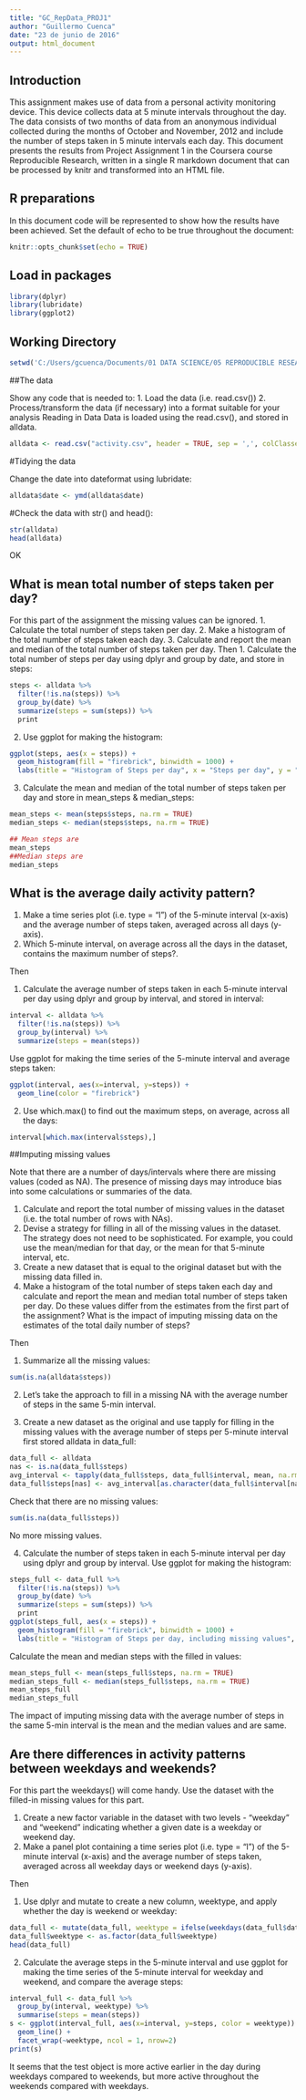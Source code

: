 ```yaml
---
title: "GC_RepData_PROJ1"
author: "Guillermo Cuenca"
date: "23 de junio de 2016"
output: html_document
---
```


## Introduction
This assignment makes use of data from a personal activity monitoring device. This device collects data at 5 minute intervals throughout the day. The data consists of two months of data from an anonymous individual collected during the months of October and November, 2012 and include the number of steps taken in 5 minute intervals each day.
This document presents the results from Project Assignment 1 in the Coursera course Reproducible Research, written in a single R markdown document that can be processed by knitr and transformed into an HTML file.

## R preparations
In this document code will be represented to show how the results have been achieved. Set the default of echo to be true throughout the document:

```r
knitr::opts_chunk$set(echo = TRUE)
```

## Load in packages

```r
library(dplyr)
library(lubridate)
library(ggplot2)
```

## Working Directory

```r
setwd('C:/Users/gcuenca/Documents/01 DATA SCIENCE/05 REPRODUCIBLE RESEARCH/WEEK 2/PROJECT WEEK 2')
```

##The data

Show any code that is needed to:
1. Load the data (i.e. read.csv())
2. Process/transform the data (if necessary) into a format suitable for your analysis
Reading in Data
Data is loaded using the read.csv(), and stored in alldata.

```r
alldata <- read.csv("activity.csv", header = TRUE, sep = ',', colClasses = c("numeric", "character",   "integer"))
```

#Tidying the data

Change the date into dateformat using lubridate:
```r
alldata$date <- ymd(alldata$date)
```

#Check the data with str() and head():

```r
str(alldata)
head(alldata)
```

OK

## What is mean total number of steps taken per day?

For this part of the assignment the missing values can be ignored.
1. Calculate the total number of steps taken per day.
2. Make a histogram of the total number of steps taken each day.
3. Calculate and report the mean and median of the total number of steps taken per day.
Then
1. Calculate the total number of steps per day using dplyr and group by date, and store in steps:

```r
steps <- alldata %>%
  filter(!is.na(steps)) %>%
  group_by(date) %>%
  summarize(steps = sum(steps)) %>%
  print
```

2. Use ggplot for making the histogram:

```r
ggplot(steps, aes(x = steps)) +
  geom_histogram(fill = "firebrick", binwidth = 1000) +
  labs(title = "Histogram of Steps per day", x = "Steps per day", y = "Frequency")
```

3. Calculate the mean and median of the total number of steps taken per day and store in mean_steps & median_steps:

```r
mean_steps <- mean(steps$steps, na.rm = TRUE)
median_steps <- median(steps$steps, na.rm = TRUE)

## Mean steps are
mean_steps
##Median steps are
median_steps
```

## What is the average daily activity pattern?

1. Make a time series plot (i.e. type = "l") of the 5-minute interval (x-axis) and the average number of steps taken, averaged across all days (y-axis).
2. Which 5-minute interval, on average across all the days in the dataset, contains the maximum number of steps?.

Then

1. Calculate the average number of steps taken in each 5-minute interval per day using dplyr and group by interval, and stored in interval:

```r
interval <- alldata %>%
  filter(!is.na(steps)) %>%
  group_by(interval) %>%
  summarize(steps = mean(steps))
```


Use ggplot for making the time series of the 5-minute interval and average steps taken:

```r
ggplot(interval, aes(x=interval, y=steps)) +
  geom_line(color = "firebrick")
```

2. Use which.max() to find out the maximum steps, on average, across all the days:

```r
interval[which.max(interval$steps),]
```

##Imputing missing values

Note that there are a number of days/intervals where there are missing values (coded as NA). The presence of missing days may introduce bias into some calculations or summaries of the data.

1. Calculate and report the total number of missing values in the dataset (i.e. the total number of rows with NAs).
2. Devise a strategy for filling in all of the missing values in the dataset. The strategy does not need to be sophisticated. For example, you could use the mean/median for that day, or the mean for that 5-minute interval, etc.
3. Create a new dataset that is equal to the original dataset but with the missing data filled in.
4. Make a histogram of the total number of steps taken each day and calculate and report the mean and median total number of steps taken per day. Do these values differ from the estimates from the first part of the assignment? What is the impact of imputing missing data on the estimates of the total daily number of steps?

Then

1. Summarize all the missing values:

```r
sum(is.na(alldata$steps))
```

2. Let’s take the approach to fill in a missing NA with the average number of steps in the same 5-min interval.

3. Create a new dataset as the original and use tapply for filling in the missing values with the average number of steps per 5-minute interval first stored alldata in data_full:

```r
data_full <- alldata
nas <- is.na(data_full$steps)
avg_interval <- tapply(data_full$steps, data_full$interval, mean, na.rm=TRUE, simplify=TRUE)
data_full$steps[nas] <- avg_interval[as.character(data_full$interval[nas])]
```

Check that there are no missing values:

```r
sum(is.na(data_full$steps))
```
No more missing values.

4. Calculate the number of steps taken in each 5-minute interval per day using dplyr and group by interval. Use ggplot for making the histogram:

```r
steps_full <- data_full %>%
  filter(!is.na(steps)) %>%
  group_by(date) %>%
  summarize(steps = sum(steps)) %>%
  print
ggplot(steps_full, aes(x = steps)) +
  geom_histogram(fill = "firebrick", binwidth = 1000) +
  labs(title = "Histogram of Steps per day, including missing values", x = "Steps per day", y = "Frequency")
```
Calculate the mean and median steps with the filled in values:

```r
mean_steps_full <- mean(steps_full$steps, na.rm = TRUE)
median_steps_full <- median(steps_full$steps, na.rm = TRUE)
mean_steps_full
median_steps_full
```

The impact of imputing missing data with the average number of steps in the same 5-min interval is the mean and the median values and are same.

## Are there differences in activity patterns between weekdays and weekends?

For this part the weekdays() will come handy. Use the dataset with the filled-in missing values for this part.

1. Create a new factor variable in the dataset with two levels - “weekday” and “weekend” indicating whether a given date is a weekday or weekend day.
2. Make a panel plot containing a time series plot (i.e. type = "l") of the 5-minute interval (x-axis) and the average number of steps taken, averaged across all weekday days or weekend days (y-axis).

Then 

1. Use dplyr and mutate to create a new column, weektype, and apply whether the day is weekend or weekday:

```r
data_full <- mutate(data_full, weektype = ifelse(weekdays(data_full$date) == "Saturday" | weekdays(data_full$date) == "Sunday", "weekend", "weekday"))
data_full$weektype <- as.factor(data_full$weektype)
head(data_full)
```

2. Calculate the average steps in the 5-minute interval and use ggplot for making the time series of the 5-minute interval for weekday and weekend, and compare the average steps:

```r
interval_full <- data_full %>%
  group_by(interval, weektype) %>%
  summarise(steps = mean(steps))
s <- ggplot(interval_full, aes(x=interval, y=steps, color = weektype)) +
  geom_line() +
  facet_wrap(~weektype, ncol = 1, nrow=2)
print(s)
```

It seems that the test object is more active earlier in the day during weekdays compared to weekends, but more active throughout the weekends compared with weekdays.

